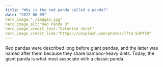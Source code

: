 ```yaml
---
title: "Why is the red panda called a panda?"
date: "2022-06-09"
hero_image:"./image3.jpg"
hero_image_alt:"Red Panda 3"
hero_image_credit_text:"Valentin Jorel"
hero_image_credit_link:"https://unsplash.com/photos/lftG-5nPTf8"
---
```


Red pandas were described long before giant pandas, and the latter was named after them because they share bamboo-heavy diets. Today, the giant panda is what most associate with a classic panda.
